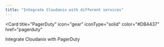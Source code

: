 ```yaml
---
title: "Integrate Cloudanix with different services"
---
```


<Card
  title="PagerDuty"
  icon="gear"
  iconType="solid"
  color="#DB4437"
  href="pagerduty"
>
  Integrate Cloudanix with PagerDuty
</Card>